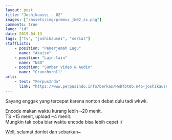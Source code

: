 ```yaml
---
layout: post
title: "Joshikausei - 02"
images: ["/assets/img/premux_jk02_ss.png"]
comments: true
lang: "id"
date: 2019-04-13
tags: ["tv", "joshikausei", "serial"]
staffLists:
    - position: "Penerjemah Lagu"
      name: "Akaise"
    - position: "Lain-lain"
      name: "N4O"
    - position: "Sumber Video & Audio"
      name: "Crunchyroll"
urls:
    - text: "PerpusIndo"
      link: "https://www.perpusindo.info/berkas/HwDTbt0b.n4o-joshikausei-02-11ceeb23-mkv"
---
```


Sayang enggak yang tercepat karena nonton debat dulu tadi wkwk.

Encode makan waktu kurang lebih ~20 menit.<br />
TS ~15 menit, upload ~4 menit.<br />
Mungkin tak coba biar waktu encode bisa lebih cepet :/

Well, selamat donlot dan sebarkan~
